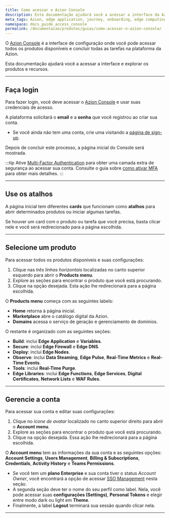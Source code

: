 ```yaml
---
title: Como acessar o Azion Console
description: Esta documentação ajudará você a acessar a interface da Azion e explorar os produtos e recursos.
meta_tags: Azion, edge application, journey, onboarding, edge computing
namespace: docs_guide_access_console
permalink: /documentacao/produtos/guias/como-acessar-o-azion-console/
---
```


O [Azion Console](https://console.azion.com/) é a interface de configuração onde você pode acessar todos os produtos disponíveis e concluir todas as tarefas na plataforma da Azion.

Esta documentação ajudará você a acessar a interface e explorar os produtos e recursos.


<LinkButton link="/pt-br/documentacao/produtos/guias/conhecendo-o-azion-console/" text="saiba mais sobre o Azion Console" outlined /> 



---

## Faça login

Para fazer login, você deve acessar o [Azion Console](https://console.azion.com/) e usar suas credenciais de acesso.

A plataforma solicitará o **email** e a **senha** que você registrou ao criar sua conta.
- Se você ainda não tem uma conta, crie uma visitando a [página de sign-up](https://console.azion.com/signup/).

Depois de concluir este processo, a página inicial do Console será mostrada.

:::tip
Ative [Multi-Factor Authentication](/pt-br/documentacao/produtos/gestao-de-contas/multi-factor-authentication/) para obter uma camada extra de segurança ao acessar sua conta. Consulte o guia sobre [como ativar MFA](/pt-br/documentacao/produtos/guias/multi-factor-authentication/) para obter mais detalhes.
:::

---

## Use os atalhos

A página inicial tem diferentes **cards** que funcionam como **atalhos** para abrir determinados produtos ou iniciar algumas tarefas.

Se houver um card com o produto ou tarefa que você precisa, basta clicar nele e você será redirecionado para a página escolhida.

---

## Selecione um produto

Para acessar todos os produtos disponíveis e suas configurações:

1. Clique nas *três linhas horizontais* localizadas no canto superior esquerdo para abrir o **Products menu**.
2. Explore as seções para encontrar o produto que você está procurando.
3. Clique na opção desejada. Esta ação lhe redirecionará para a página escolhida.

O **Products menu** começa com as seguintes labels:

- **Home** retorna à página inicial.
- **Marketplace** abre o catálogo digital da Azion.
- **Domains** acessa o serviço de geração e gerenciamento de domínios.

O restante é organizado com as seguintes seções:

- **Build**: inclui **Edge Application** e **Variables**.
- **Secure**: inclui **Edge Firewall** e **Edge DNS**.
- **Deploy**: inclui **Edge Nodes**.
- **Observe**: inclui **Data Steaming**, **Edge Pulse**, **Real-Time Metrics** e **Real-Time Events**.
- **Tools**: inclui **Real-Time Purge**.
- **Edge Libraries**: inclui **Edge Functions**, **Edge Services**, **Digital Certificates**, **Network Lists** e **WAF Rules**.

---

## Gerencie a conta

Para acessar sua conta e editar suas configurações:

1. Clique no *ícone de avatar* localizado no canto superior direito para abrir o **Account menu**.
2. Explore as seções para encontrar o produto que você está procurando.
3. Clique na opção desejada. Essa ação lhe redirecionará para a página escolhida.

O **Account menu** tem as informações da sua conta e as seguintes opções: **Account Settings**, **Users Management**, **Billing & Subscriptions**, **Credentials**, **Activity History** e **Teams Permissions**.
  - Se você tem um **plano Enterprise** e sua conta tiver o status *Account Owner*, você encontrará a opção de acessar [SSO Management](/pt-br/documentacao/produtos/guias/sso/) nesta seção.
- A segunda seção deve ter o nome do seu perfil como label. Nela, você pode acessar suas **configurações (Settings)**, **Personal Tokens** e elegir entre modo dark ou light em **Theme**.
- Finalmente, a label **Logout** terminará sua sessão quando clicar nela.



---

